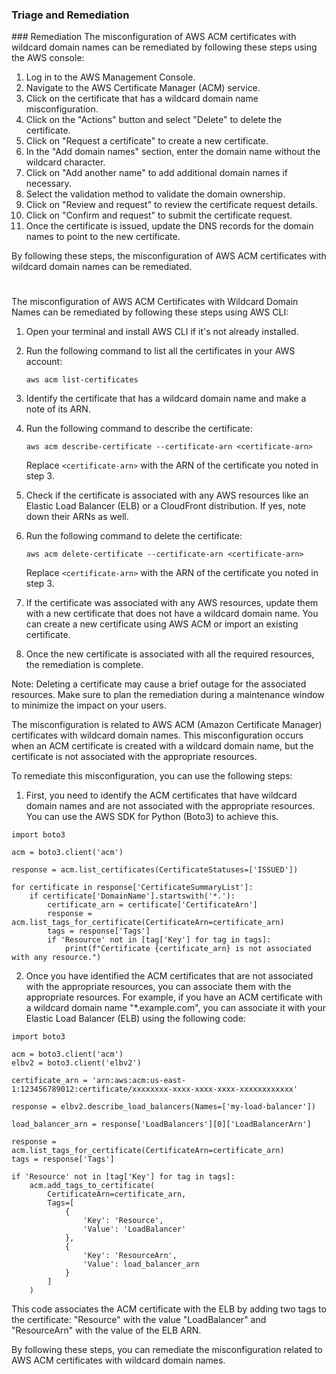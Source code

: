 
### Triage and Remediation
<Tabs>
<Tab title='Remediation'>
### Remediation

<AccordionGroup>
<Accordion title='Using Console' defaultOpen='true'>
The misconfiguration of AWS ACM certificates with wildcard domain names can be remediated by following these steps using the AWS console:

1. Log in to the AWS Management Console.
2. Navigate to the AWS Certificate Manager (ACM) service.
3. Click on the certificate that has a wildcard domain name misconfiguration.
4. Click on the "Actions" button and select "Delete" to delete the certificate.
5. Click on "Request a certificate" to create a new certificate.
6. In the "Add domain names" section, enter the domain name without the wildcard character.
7. Click on "Add another name" to add additional domain names if necessary.
8. Select the validation method to validate the domain ownership.
9. Click on "Review and request" to review the certificate request details.
10. Click on "Confirm and request" to submit the certificate request.
11. Once the certificate is issued, update the DNS records for the domain names to point to the new certificate.

By following these steps, the misconfiguration of AWS ACM certificates with wildcard domain names can be remediated.

#
</Accordion>

<Accordion title='Using CLI'>
The misconfiguration of AWS ACM Certificates with Wildcard Domain Names can be remediated by following these steps using AWS CLI:

1. Open your terminal and install AWS CLI if it's not already installed.
2. Run the following command to list all the certificates in your AWS account:

   ```
   aws acm list-certificates
   ```

3. Identify the certificate that has a wildcard domain name and make a note of its ARN.
4. Run the following command to describe the certificate:

   ```
   aws acm describe-certificate --certificate-arn <certificate-arn>
   ```

   Replace `<certificate-arn>` with the ARN of the certificate you noted in step 3.

5. Check if the certificate is associated with any AWS resources like an Elastic Load Balancer (ELB) or a CloudFront distribution. If yes, note down their ARNs as well.
6. Run the following command to delete the certificate:

   ```
   aws acm delete-certificate --certificate-arn <certificate-arn>
   ```

   Replace `<certificate-arn>` with the ARN of the certificate you noted in step 3.

7. If the certificate was associated with any AWS resources, update them with a new certificate that does not have a wildcard domain name. You can create a new certificate using AWS ACM or import an existing certificate.
8. Once the new certificate is associated with all the required resources, the remediation is complete.

Note: Deleting a certificate may cause a brief outage for the associated resources. Make sure to plan the remediation during a maintenance window to minimize the impact on your users.
</Accordion>

<Accordion title='Using Python'>
The misconfiguration is related to AWS ACM (Amazon Certificate Manager) certificates with wildcard domain names. This misconfiguration occurs when an ACM certificate is created with a wildcard domain name, but the certificate is not associated with the appropriate resources.

To remediate this misconfiguration, you can use the following steps:

1. First, you need to identify the ACM certificates that have wildcard domain names and are not associated with the appropriate resources. You can use the AWS SDK for Python (Boto3) to achieve this.

```
import boto3

acm = boto3.client('acm')

response = acm.list_certificates(CertificateStatuses=['ISSUED'])

for certificate in response['CertificateSummaryList']:
    if certificate['DomainName'].startswith('*.'):
        certificate_arn = certificate['CertificateArn']
        response = acm.list_tags_for_certificate(CertificateArn=certificate_arn)
        tags = response['Tags']
        if 'Resource' not in [tag['Key'] for tag in tags]:
            print(f"Certificate {certificate_arn} is not associated with any resource.")
```

2. Once you have identified the ACM certificates that are not associated with the appropriate resources, you can associate them with the appropriate resources. For example, if you have an ACM certificate with a wildcard domain name "*.example.com", you can associate it with your Elastic Load Balancer (ELB) using the following code:

```
import boto3

acm = boto3.client('acm')
elbv2 = boto3.client('elbv2')

certificate_arn = 'arn:aws:acm:us-east-1:123456789012:certificate/xxxxxxxx-xxxx-xxxx-xxxx-xxxxxxxxxxxx'

response = elbv2.describe_load_balancers(Names=['my-load-balancer'])

load_balancer_arn = response['LoadBalancers'][0]['LoadBalancerArn']

response = acm.list_tags_for_certificate(CertificateArn=certificate_arn)
tags = response['Tags']

if 'Resource' not in [tag['Key'] for tag in tags]:
    acm.add_tags_to_certificate(
        CertificateArn=certificate_arn,
        Tags=[
            {
                'Key': 'Resource',
                'Value': 'LoadBalancer'
            },
            {
                'Key': 'ResourceArn',
                'Value': load_balancer_arn
            }
        ]
    )
```

This code associates the ACM certificate with the ELB by adding two tags to the certificate: "Resource" with the value "LoadBalancer" and "ResourceArn" with the value of the ELB ARN.

By following these steps, you can remediate the misconfiguration related to AWS ACM certificates with wildcard domain names.
</Accordion>

</AccordionGroup>
</Tab>
</Tabs>
